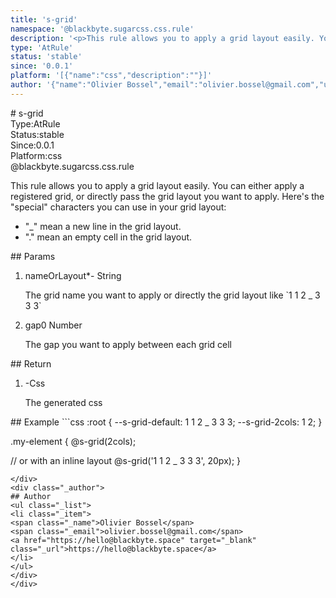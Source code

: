 ```yaml
---
title: 's-grid'
namespace: '@blackbyte.sugarcss.css.rule'
description: '<p>This rule allows you to apply a grid layout easily. You can either apply a registered grid, or directly pass the grid layout you want to apply. Here&#39;s the &quot;special&quot; characters you can use in your grid layout:</p> <ul> <li>&quot;_&quot; mean a new line in the grid layout.</li> <li>&quot;.&quot; mean an empty cell in the grid layout.</li> </ul> '
type: 'AtRule'
status: 'stable'
since: '0.0.1'
platform: '[{"name":"css","description":""}]'
author: '{"name":"Olivier Bossel","email":"olivier.bossel@gmail.com","url":"https://hello@blackbyte.space"}'
---
```


<div class="docmap-mdx">
# s-grid
<div class="_metas">
<div class="_type"><span class="_type-label">Type:</span><span class="_type-value">AtRule</span></div>
<div class="_status"><span class="_status-label">Status:</span><span class="_status-value -stable">stable</span></div>
<div class="_since"><span class="_since-label">Since:</span><span class="_since-value">0.0.1</span></div>
<div class="_platform"><span class="_platform-label">Platform:</span><span class="_platform-value -css">css</span></div>
</div>
<div class="_namespace">@blackbyte.sugarcss.css.rule</div>
<div class="_description typo-lead typo-format">
<p>This rule allows you to apply a grid layout easily.
You can either apply a registered grid, or directly
pass the grid layout you want to apply.
Here&#39;s the &quot;special&quot; characters you can use in your grid layout:</p>
<ul>
<li>&quot;_&quot; mean a new line in the grid layout.</li>
<li>&quot;.&quot; mean an empty cell in the grid layout.</li>
</ul>

</div>
<div class="_params">
## Params
<ol class="_list">
<li class="_item">
<span class="_name">nameOrLayout<span class="_required">*</span></span><span class="_default">-</span> <span class="_type">String</span>
<p class="_description">The grid name you want to apply or directly the grid layout like &grave;1 1 2 &lowbar; 3 3 3&grave;</p>
</li>
<li class="_item">
<span class="_name">gap</span><span class="_default">0</span> <span class="_type">Number</span>
<p class="_description">The gap you want to apply between each grid cell</p>
</li>
</ol>
</div>
<div class="_return">
## Return
<ol class="_list">
<li class="_item">
<span class="_default">-</span><span class="_type">Css</span>
<p class="_description">The generated css</p>
</li>
</ol>
</div>
<div class="_examples">
## Example
```css
:root {
   --s-grid-default: 1 1 2 _ 3 3 3;
   --s-grid-2cols: 1 2;
}

.my-element {
@s-grid(2cols);

// or with an inline layout
@s-grid('1 1 2 \_ 3 3 3', 20px);
}

```
</div>
<div class="_author">
## Author
<ul class="_list">
<li class="_item">
<span class="_name">Olivier Bossel</span>
<span class="_email">olivier.bossel@gmail.com</span>
<a href="https://hello@blackbyte.space" target="_blank" class="_url">https://hello@blackbyte.space</a>
</li>
</ul>
</div>
</div>
```
